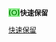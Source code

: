 <noinclude>{{pp-template|small=yes}}</noinclude><span style="font-weight: bold; color: green; background-color: lightgreen;">(○)</span>'''快速保留'''<noinclude>
{{pp-protected|small=yes}}
[[Category:投票模板|快速保留]]
</noinclude>